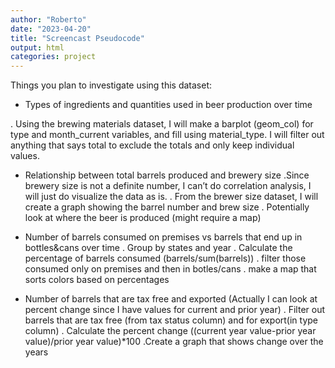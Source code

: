 ```yaml
---
author: "Roberto"
date: "2023-04-20"
title: "Screencast Pseudocode"
output: html
categories: project
---
```



Things you plan to investigate using this dataset:

- Types of ingredients and quantities used in beer production over time

. Using the brewing materials dataset, I will make a barplot (geom_col) for type and month_current variables, and fill using material_type. I will filter out anything that says total to exclude the totals and only keep individual values.



- Relationship between total barrels produced and brewery size
.Since brewery size is not a definite number, I can't do correlation analysis, I will just do visualize the data as is.
. From the brewer size dataset, I will create a graph showing the barrel number and brew size
. Potentially look at where the beer is produced (might require a map)




- Number of barrels consumed on premises vs barrels that end up in bottles&cans over time
. Group by states and year
. Calculate the percentage of barrels consumed (barrels/sum(barrels))
. filter those consumed only on premises and then in botles/cans
. make a map that sorts colors based on percentages




- Number of barrels that are tax free and exported (Actually I can look at percent change since I have values for current and prior year)
. Filter out barrels that are tax free (from tax status column) and for export(in type column)
. Calculate the percent change ((current year value-prior year value)/prior year value)*100
.Create a graph that shows change over the years



